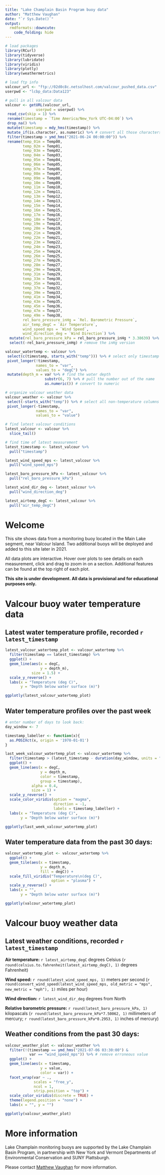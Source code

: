```yaml
---
title: "Lake Champlain Basin Program buoy data"
author: "Matthew Vaughan"
date: "`r Sys.Date()`"
output:
  rmdformats::downcute:
    code_folding: hide
---
```


```r
# load packages
library(RCurl)
library(tidyverse)
library(lubridate)
library(viridis)
library(plotly)
library(weathermetrics)

# load ftp info
valcour_url <- "ftp://02d0c8c.netsolhost.com/valcour_pushed_data.csv"
userpwd <- "lcbp_data:Data123"

# pull in all valcour data
valcour <- getURL(valcour_url, 
              userpwd = userpwd) %>%
 read_csv(skip = 1) %>%
 rename(timestamp = `Time America/New_York UTC-04:00`) %>%
 drop_na() %>%
 mutate(timestamp = mdy_hms(timestamp)) %>%
 mutate_if(is.character, as.numeric) %>% # convert all those characters to numeric
 filter(timestamp > ymd_hms("2021-06-24 00:00:00")) %>%
 rename(temp_01m = Temp00,
        temp_02m = Temp01,
        temp_03m = Temp02,
        temp_04m = Temp03,
        temp_05m = Temp04,
        temp_06m = Temp05,
        temp_07m = Temp06,
        temp_08m = Temp07,
        temp_09m = Temp08,
        temp_10m = Temp09,
        temp_11m = Temp10,
        temp_12m = Temp11,
        temp_13m = Temp12,
        temp_14m = Temp13,
        temp_15m = Temp14,
        temp_16m = Temp15,
        temp_17m = Temp16,
        temp_18m = Temp17,
        temp_19m = Temp18,
        temp_20m = Temp19,
        temp_21m = Temp20,
        temp_22m = Temp21,
        temp_23m = Temp22,
        temp_24m = Temp23,
        temp_25m = Temp24,
        temp_26m = Temp25,
        temp_27m = Temp26,
        temp_28m = Temp27,
        temp_29m = Temp28,
        temp_31m = Temp29,
        temp_33m = Temp30,
        temp_35m = Temp31,
        temp_37m = Temp32,
        temp_39m = Temp33,
        temp_41m = Temp34,
        temp_43m = Temp35,
        temp_45m = Temp36,
        temp_47m = Temp37,
        temp_49m = Temp38,
        rel_baro_pressure_inHg = `Rel. Barometric Pressure`,
        air_temp_degC = `Air Temperature`,
        wind_speed_mps = `Wind Speed`,
        wind_direction_deg = `Wind Direction`) %>%
  mutate(rel_baro_pressure_kPa = rel_baro_pressure_inHg * 3.38639) %>% # convert to kPa 
  select(-rel_baro_pressure_inHg) # remove the inHg version

valcour_watertemp <- valcour %>%
 select(c(timestamp, starts_with("temp"))) %>% # select only timestamp and temperature columns
 pivot_longer(!timestamp,
              names_to = "var",
              values_to = "degC") %>%
 mutate(depth_m = var %>% # find the water depth
                  substr(6, 7) %>% # pull the number out of the name
                  as.numeric()) # convert to numeric

# organize valcour weather data
valcour_weather <- valcour %>%
 select(-starts_with("temp")) %>% # select all non-temperature columns
 pivot_longer(-timestamp,
              names_to = "var",
              values_to = "value")

# find latest valcour conditions
latest_valcour <- valcour %>%
  slice_tail()

# find time of latest measurement
latest_timestamp <- latest_valcour %>%
  pull("timestamp")

latest_wind_speed_mps <- latest_valcour %>%
  pull("wind_speed_mps")

latest_baro_pressure_kPa <- latest_valcour %>%
  pull("rel_baro_pressure_kPa")

latest_wind_dir_deg <- latest_valcour %>%
  pull("wind_direction_deg")

latest_airtemp_degC <- latest_valcour %>%
  pull("air_temp_degC")


```

# Welcome
This site shows data from a monitoring buoy located in the Main Lake segment, near Valcour Island. Two additional buoys will be deployed and added to this site later in 2021. 

All data plots are interactive. Hover over plots to see details on each measurement, click and drag to zoom in on a section. Additional features can be found at the top right of each plot.

**This site is under development. All data is provisional and for educational purposes only.**

# Valcour buoy water temperature data
## Latest water temperature profile, recorded `r latest_timestamp`
``` r
latest_valcour_watertemp_plot <- valcour_watertemp %>%
  filter(timestamp == latest_timestamp) %>%
  ggplot() +
  geom_line(aes(x = degC,
                y = depth_m),
            size = 1.5) +
  scale_y_reverse() +
  labs(x = "Temperature (deg C)",
       y = "Depth below water surface (m)")

ggplotly(latest_valcour_watertemp_plot)
```

## Water temperature profiles over the past week
```r
# enter number of days to look back:
day_window <- 7

timestamp_labeller <- function(x){
  as.POSIXct(x, origin = '1970-01-01')
}

last_week_valcour_watertemp_plot <- valcour_watertemp %>%
  filter(timestamp > (latest_timestamp - duration(day_window, units = "days"))) %>%
  ggplot() +
  geom_line(aes(x = degC,
                y = depth_m,
                color = timestamp,
                group = timestamp),
            alpha = 0.4,
            size = 1) +
  scale_y_reverse() +
  scale_color_viridis(option = "magma",
                      direction = -1,
                      labels = timestamp_labeller) +
  labs(x = "Temperature (deg C)",
       y = "Depth below water surface (m)")

ggplotly(last_week_valcour_watertemp_plot)
```

## Water temperature data from the past 30 days:
```r
valcour_watertemp_plot <- valcour_watertemp %>%
  ggplot() +
  geom_tile(aes(x = timestamp,
                y = depth_m,
                fill = degC)) +
  scale_fill_viridis("Temperature\n(deg C)",
                     option = "plasma") +
  scale_y_reverse() +
  labs(x = "",
       y = "Depth below water surface (m)")

ggplotly(valcour_watertemp_plot)
```
# Valcour buoy weather data
## Latest weather conditions, recorded `r latest_timestamp`

**Air temperature:** `r latest_airtemp_degC` degrees Celsius (`r round(celsius.to.fahrenheit(latest_airtemp_degC), 1)` degrees Fahrenheit)

**Wind speed:** `r round(latest_wind_speed_mps, 1)` meters per second (`r round(convert_wind_speed(latest_wind_speed_mps, old_metric = "mps", new_metric = "mph"), 1)` miles per hour)

**Wind direction:** `r latest_wind_dir_deg` degrees from North

**Relative barometric pressure:** `r round(latest_baro_pressure_kPa, 1)` kilopascals (`r round(latest_baro_pressure_kPa*7.50062, 1)` millimeters of mercury; `r round(latest_baro_pressure_kPa*0.2953, 1)` inches of mercury)

## Weather conditions from the past 30 days:
```r
valcour_weather_plot <- valcour_weather %>%
  filter(!(timestamp == ymd_hms("2021-07-06 03:30:00") &
           var == "wind_speed_mps")) %>% # remove erroneous value
  ggplot() +
  geom_line(aes(x = timestamp,
                y = value,
                color = var)) +
  facet_wrap(var ~ .,
             scales = "free_y",
             ncol = 1,
             strip.position = "top") +
  scale_color_viridis(discrete = TRUE) +
  theme(legend.position = "none") +
  labs(x = "", y = "")

ggplotly(valcour_weather_plot)

```

# More information
Lake Champlain monitoring buoys are supported by the Lake Champlain Basin Program, in partnership with New York and Vermont Departments of Environmental Conservation and SUNY Plattsburgh.

Please contact [Matthew Vaughan](mailto:mvaughan@lcbp.org) for more information. 
